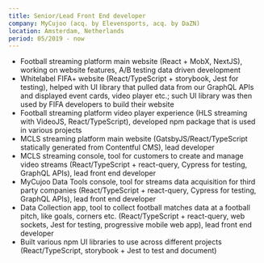 ```yaml
---
title: Senior/Lead Front End developer
company: MyCujoo (acq. by Elevensports, acq. by DaZN)
location: Amsterdam, Netherlands
period: 05/2019 - now
---
```

* Football streaming platform main website (React + MobX, NextJS), working on website
features, A/B testing data driven development
* Whitelabel FIFA+ website (React/TypeScript + storybook, Jest for testing), helped with
UI library that pulled data from our GraphQL APIs and displayed event cards, video player
etc.; such UI library was then used by FIFA developers to build their website
* Football streaming platform video player experience (HLS streaming with VideoJS,
React/TypeScript), developed npm package that is used in various projects
* MCLS streaming platform main website (GatsbyJS/React/TypeScript statically
generated from Contentful CMS), lead developer
* MCLS streaming console, tool for customers to create and manage video streams
(React/TypeScript + react-query, Cypress for testing, GraphQL APIs), lead front end
developer
* MyCujoo Data Tools console, tool for streams data acquisition for third party companies
(React/TypeScript + react-query, Cypress for testing, GraphQL APIs), lead front end
developer
* Data Collection app, tool to collect football matches data at a football pitch, like goals,
corners etc. (React/TypeScript + react-query, web sockets, Jest for testing,
progressive mobile web app), lead front end developer
* Built various npm UI libraries to use across different projects (React/TypeScript,
storybook + Jest to test and document)